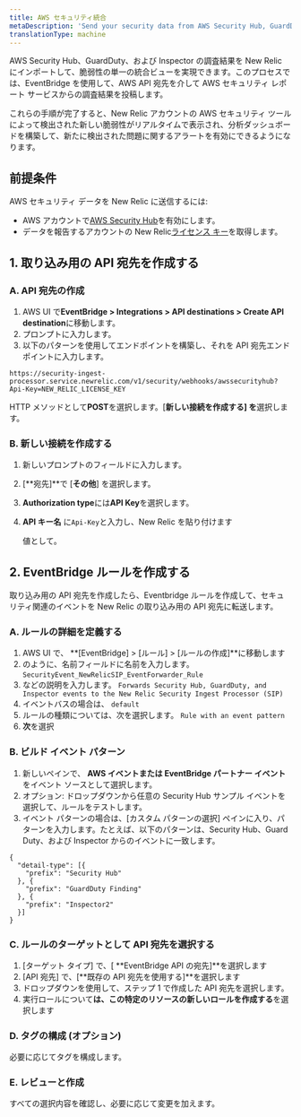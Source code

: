 ```yaml
---
title: AWS セキュリティ統合
metaDescription: 'Send your security data from AWS Security Hub, GuardDuty, and inspector directly to New Relic.'
translationType: machine
---
```


AWS Security Hub、GuardDuty、および Inspector の調査結果を New Relic にインポートして、脆弱性の単一の統合ビューを実現できます。このプロセスでは、EventBridge を使用して、AWS API 宛先を介して AWS セキュリティ レポート サービスからの調査結果を投稿します。

これらの手順が完了すると、New Relic アカウントの AWS セキュリティ ツールによって検出された新しい脆弱性がリアルタイムで表示され、分析ダッシュボードを構築して、新たに検出された問題に関するアラートを有効にできるようになります。

## 前提条件

AWS セキュリティ データを New Relic に送信するには:

* AWS アカウントで[AWS Security Hub](https://docs.aws.amazon.com/securityhub/latest/userguide/securityhub-settingup.html)を有効にします。
* データを報告するアカウントの New Relic[ライセンス キー](/docs/accounts-partnerships/install-new-relic/account-setup/license-key)を取得します。

## 1. 取り込み用の API 宛先を作成する

### A. API 宛先の作成

1. AWS UI で**EventBridge > Integrations > API destinations > Create API destination**に移動します。
2. プロンプトに入力します。
3. 以下のパターンを使用してエンドポイントを構築し、それを API 宛先エンドポイントに入力します。

```
https://security-ingest-processor.service.newrelic.com/v1/security/webhooks/awssecurityhub?Api-Key=NEW_RELIC_LICENSE_KEY
```

HTTP メソッドとして**POST**を選択します。\[**新しい接続を作成する] を**選択します。

### B. 新しい接続を作成する

1. 新しいプロンプトのフィールドに入力します。

2. \[**宛先]**で \[**その他**] を選択します。

3. **Authorization type**には**API Key**を選択します。

4. **API キー名** に`Api-Key`と入力し、New Relic を貼り付けます

   <InlinePopover type="licenseKey"/>

   値として。

## 2. EventBridge ルールを作成する

取り込み用の API 宛先を作成したら、Eventbridge ルールを作成して、セキュリティ関連のイベントを New Relic の取り込み用の API 宛先に転送します。

### A. ルールの詳細を定義する

1. AWS UI で、 **\[EventBridge] > \[ルール] > \[ルールの作成]**に移動します
2. のように、名前フィールドに名前を入力します。 `SecurityEvent_NewRelicSIP_EventForwarder_Rule`
3. などの説明を入力します。 `Forwards Security Hub, GuardDuty, and Inspector events to the New Relic Security Ingest Processor (SIP)`
4. イベントバスの場合は、 `default`
5. ルールの種類については、次を選択します。 `Rule with an event pattern`
6. **次**を選択

### B. ビルド イベント パターン

1. 新しいペインで、 **AWS イベントまたは EventBridge パートナー イベント**をイベント ソースとして選択します。
2. オプション: ドロップダウンから任意の Security Hub サンプル イベントを選択して、ルールをテストします。
3. イベント パターンの場合は、\[カスタム パターンの選択] ペインに入り、パターンを入力します。たとえば、以下のパターンは、Security Hub、Guard Duty、および Inspector からのイベントに一致します。

```
{
  "detail-type": [{
    "prefix": "Security Hub"
  }, {
    "prefix": "GuardDuty Finding"
  }, {
    "prefix": "Inspector2"
  }]
}
```

### C. ルールのターゲットとして API 宛先を選択する

1. \[ターゲット タイプ] で、\[ **EventBridge API の宛先]**を選択します
2. \[API 宛先] で、\[**既存の API 宛先を使用する]**を選択します
3. ドロップダウンを使用して、ステップ 1 で作成した API 宛先を選択します。
4. 実行ロールについて**は、この特定のリソースの新しいロールを作成する**を選択します

### D. タグの構成 (オプション)

必要に応じてタグを構成します。

### E. レビューと作成

すべての選択内容を確認し、必要に応じて変更を加えます。